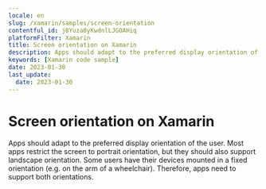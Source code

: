 ```yaml
---
locale: en
slug: /xamarin/samples/screen-orientation
contentful_id: j8Yuza0yKwdnlLJGOAHiq
platformFilter: Xamarin
title: Screen orientation on Xamarin
description: Apps should adapt to the preferred display orientation of the user.
keywords: [Xamarin code sample]
date: 2023-01-30
last_update:
  date: 2023-01-30
---
```


# Screen orientation on Xamarin

Apps should adapt to the preferred display orientation of the user. Most apps restrict the screen to portrait orientation, but they should also support landscape orientation. Some users have their devices mounted in a fixed orientation (e.g. on the arm of a wheelchair). Therefore, apps need to support both orientations.

<CodeSample id="screen-orientation" locale="en" platform="xamarin"/>
